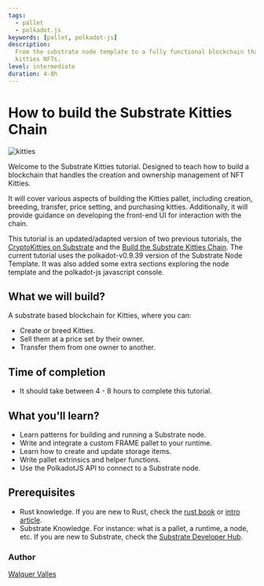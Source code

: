 ```yaml
---
tags:
  - pallet
  - polkadot.js
keywords: [pallet, polkadot-js]
description:
  From the substrate node template to a fully functional blockchain that handles
  kitties NFTs.
level: intermediate
duration: 4-8h
---
```


# How to build the Substrate Kitties Chain

![kitties](/assets/kitties.png)

Welcome to the Substrate Kitties tutorial. Designed to teach how to build a
blockchain that handles the creation and ownership management of NFT Kitties.

It will cover various aspects of building the Kitties pallet, including
creation, breeding, transfer, price setting, and purchasing kitties.
Additionally, it will provide guidance on developing the front-end UI for
interaction with the chain.

This tutorial is an updated/adapted version of two previous tutorials, the
[CryptoKitties on Substrate](https://www.shawntabrizi.com/substrate/cryptokitties-on-substrate/)
and the
[Build the Substrate Kitties Chain](https://doc.deepernetwork.org/tutorials/v3/kitties/pt1/).
The current tutorial uses the polkadot-v0.9.39 version of the Substrate Node
Template. It was also added some extra sections exploring the node template and
the polkadot-js javascript console.

## What we will build?

A substrate based blockchain for Kitties, where you can:

- Create or breed Kitties.
- Sell them at a price set by their owner.
- Transfer them from one owner to another.

## Time of completion

- It should take between 4 - 8 hours to complete this tutorial.

## What you'll learn?

- Learn patterns for building and running a Substrate node.
- Write and integrate a custom FRAME pallet to your runtime.
- Learn how to create and update storage items.
- Write pallet extrinsics and helper functions.
- Use the PolkadotJS API to connect to a Substrate node.

## Prerequisites

- Rust knowledge. If you are new to Rust, check the
  [rust book](https://doc.rust-lang.org/book/) or
  [intro article](https://fasterthanli.me/articles/a-half-hour-to-learn-rust).
- Substrate Knowledge. For instance: what is a pallet, a runtime, a node, etc.
  If you are new to Substrate, check the
  [Substrate Developer Hub](https://substrate.dev/).

### Author

[Walquer Valles](https://www.linkedin.com/in/walquerxvallesruiz/)

